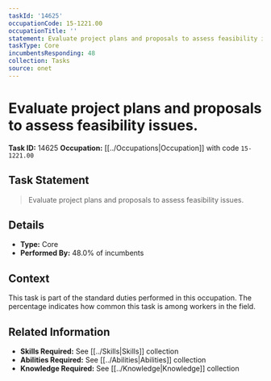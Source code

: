 ```yaml
---
taskId: '14625'
occupationCode: 15-1221.00
occupationTitle: ''
statement: Evaluate project plans and proposals to assess feasibility issues.
taskType: Core
incumbentsResponding: 48
collection: Tasks
source: onet
---
```

# Evaluate project plans and proposals to assess feasibility issues.

**Task ID:** 14625
**Occupation:** [[../Occupations|Occupation]] with code `15-1221.00`

## Task Statement

> Evaluate project plans and proposals to assess feasibility issues.

## Details

- **Type:** Core
- **Performed By:** 48.0% of incumbents

## Context

This task is part of the standard duties performed in this occupation. The percentage indicates how common this task is among workers in the field.

## Related Information

- **Skills Required:** See [[../Skills|Skills]] collection
- **Abilities Required:** See [[../Abilities|Abilities]] collection
- **Knowledge Required:** See [[../Knowledge|Knowledge]] collection
